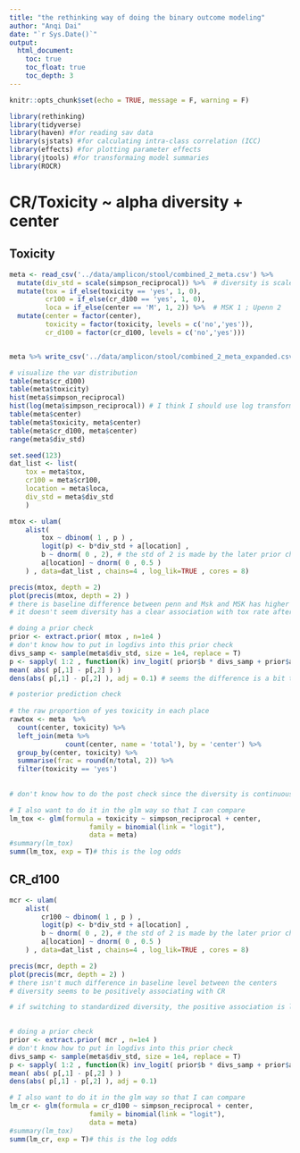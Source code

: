 ```yaml
---
title: "the rethinking way of doing the binary outcome modeling"
author: "Anqi Dai"
date: "`r Sys.Date()`"
output:
  html_document:
    toc: true
    toc_float: true
    toc_depth: 3
---
```


```r
knitr::opts_chunk$set(echo = TRUE, message = F, warning = F)
```

```r
library(rethinking)
library(tidyverse)  
library(haven) #for reading sav data
library(sjstats) #for calculating intra-class correlation (ICC)
library(effects) #for plotting parameter effects
library(jtools) #for transformaing model summaries
library(ROCR)
```

# CR/Toxicity ~ alpha diversity + center

## Toxicity 

```r
meta <- read_csv('../data/amplicon/stool/combined_2_meta.csv') %>% 
  mutate(div_std = scale(simpson_reciprocal)) %>%  # diversity is scaled 
  mutate(tox = if_else(toxicity == 'yes', 1, 0),
         cr100 = if_else(cr_d100 == 'yes', 1, 0),
         loca = if_else(center == 'M', 1, 2)) %>%  # MSK 1 ; Upenn 2
  mutate(center = factor(center),
         toxicity = factor(toxicity, levels = c('no','yes')),
         cr_d100 = factor(cr_d100, levels = c('no','yes')))


meta %>% write_csv('../data/amplicon/stool/combined_2_meta_expanded.csv')
```

```r
# visualize the var distribution 
table(meta$cr_d100)  
table(meta$toxicity)
hist(meta$simpson_reciprocal)
hist(log(meta$simpson_reciprocal)) # I think I should use log transformed
table(meta$center)
table(meta$toxicity, meta$center)
table(meta$cr_d100, meta$center)   
range(meta$div_std)
```
```r
set.seed(123)
dat_list <- list(
    tox = meta$tox,
    cr100 = meta$cr100,
    location = meta$loca,
    div_std = meta$div_std
    )

mtox <- ulam(
    alist(
        tox ~ dbinom( 1 , p ) ,
        logit(p) <- b*div_std + a[location] ,
        b ~ dnorm( 0 , 2), # the std of 2 is made by the later prior check
        a[location] ~ dnorm( 0 , 0.5 )
    ) , data=dat_list , chains=4 , log_lik=TRUE , cores = 8)

precis(mtox, depth = 2)
plot(precis(mtox, depth = 2) ) 
# there is baseline difference between penn and Msk and MSK has higher tox rage in general.
# it doesn't seem diversity has a clear association with tox rate after correcting for center wise difference
```

```r
# doing a prior check
prior <- extract.prior( mtox , n=1e4 ) 
# don't know how to put in logdivs into this prior check
divs_samp <- sample(meta$div_std, size = 1e4, replace = T)
p <- sapply( 1:2 , function(k) inv_logit( prior$b * divs_samp + prior$a[,k] ) )
mean( abs( p[,1] - p[,2] ) )
dens(abs( p[,1] - p[,2] ), adj = 0.1) # seems the difference is a bit too high
```

```r
# posterior prediction check
 
# the raw proportion of yes toxicity in each place
rawtox <- meta  %>% 
  count(center, toxicity) %>% 
  left_join(meta %>% 
              count(center, name = 'total'), by = 'center') %>% 
  group_by(center, toxicity) %>% 
  summarise(frac = round(n/total, 2)) %>% 
  filter(toxicity == 'yes')
  
  
# don't know how to do the post check since the diversity is continuous variable

```

```r
# I also want to do it in the glm way so that I can compare
lm_tox <- glm(formula = toxicity ~ simpson_reciprocal + center,
                    family = binomial(link = "logit"),
                    data = meta)
#summary(lm_tox)
summ(lm_tox, exp = T)# this is the log odds

```

## CR_d100      

```r
mcr <- ulam( 
    alist( 
        cr100 ~ dbinom( 1 , p ) ,
        logit(p) <- b*div_std + a[location] ,
        b ~ dnorm( 0 , 2), # the std of 2 is made by the later prior check
        a[location] ~ dnorm( 0 , 0.5 )
    ) , data=dat_list , chains=4 , log_lik=TRUE , cores = 8)

precis(mcr, depth = 2)
plot(precis(mcr, depth = 2) ) 
# there isn't much difference in baseline level between the centers
# diversity seems to be positively associating with CR

# if switching to standardized diversity, the positive association is less sure. 
   
```

```r
# doing a prior check
prior <- extract.prior( mcr , n=1e4 ) 
# don't know how to put in logdivs into this prior check
divs_samp <- sample(meta$div_std, size = 1e4, replace = T)
p <- sapply( 1:2 , function(k) inv_logit( prior$b * divs_samp + prior$a[,k] ) )
mean( abs( p[,1] - p[,2] ) )
dens(abs( p[,1] - p[,2] ), adj = 0.1)
```


```r
# I also want to do it in the glm way so that I can compare
lm_cr <- glm(formula = cr_d100 ~ simpson_reciprocal + center,
                    family = binomial(link = "logit"),
                    data = meta)
#summary(lm_tox)
summ(lm_cr, exp = T)# this is the log odds
```

